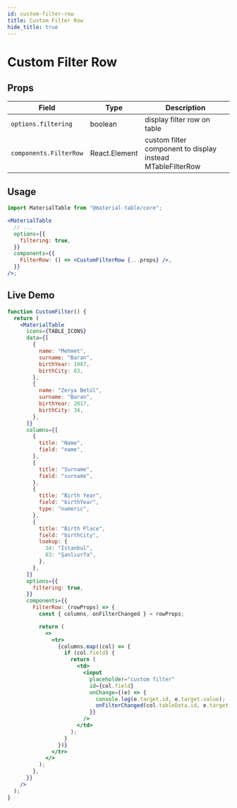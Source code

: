 ```yaml
---
id: custom-filter-row
title: Custom Filter Row
hide_title: true
---
```


# Custom Filter Row


## Props

| Field                  | Type          | Description                                                |
| ---------------------- | ------------- | ---------------------------------------------------------- |
| `options.filtering`    | boolean       | display filter row on table                                |
| `components.FilterRow` | React.Element | custom filter component to display instead MTableFilterRow |

## Usage

```jsx
import MaterialTable from "@material-table/core";

<MaterialTable
  // ...
  options={{
    filtering: true,
  }}
  components={{
    FilterRow: () => <CustomFilterRow {...props} />,
  }}
/>;
```

## Live Demo

<InfoBannerAboutGlobalVarsInDemos />

```jsx live
function CustomFilter() {
  return (
    <MaterialTable
      icons={TABLE_ICONS}
      data={[
        {
          name: "Mehmet",
          surname: "Baran",
          birthYear: 1987,
          birthCity: 63,
        },
        {
          name: "Zerya Betül",
          surname: "Baran",
          birthYear: 2017,
          birthCity: 34,
        },
      ]}
      columns={[
        {
          title: "Name",
          field: "name",
        },
        {
          title: "Surname",
          field: "surname",
        },
        {
          title: "Birth Year",
          field: "birthYear",
          type: "numeric",
        },
        {
          title: "Birth Place",
          field: "birthCity",
          lookup: {
            34: "İstanbul",
            63: "Şanlıurfa",
          },
        },
      ]}
      options={{
        filtering: true,
      }}
      components={{
        FilterRow: (rowProps) => {
          const { columns, onFilterChanged } = rowProps;

          return (
            <>
              <tr>
                {columns.map((col) => {
                  if (col.field) {
                    return (
                      <td>
                        <input
                          placeholder="custom filter"
                          id={col.field}
                          onChange={(e) => {
                            console.log(e.target.id, e.target.value);
                            onFilterChanged(col.tableData.id, e.target.value);
                          }}
                        />
                      </td>
                    );
                  }
                })}
              </tr>
            </>
          );
        },
      }}
    />
  );
}
```
